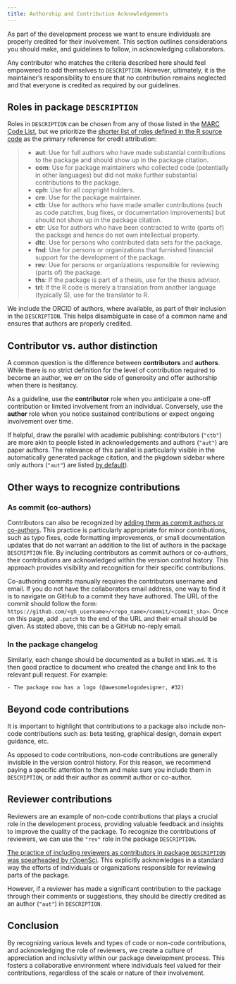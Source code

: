 ```yaml
---
title: Authorship and Contribution Acknowledgements
---
```


As part of the development process we want to ensure individuals are properly credited for their involvement. This section outlines considerations you should make, and guidelines to follow, in acknowledging collaborators.

Any contributor who matches the criteria described here should feel empowered to add themselves to `DESCRIPTION`.
However, ultimately, it is the maintainer's responsibility to ensure that no contribution remains neglected and that everyone is credited as required by our guidelines.

## Roles in package `DESCRIPTION`

Roles in `DESCRIPTION` can be chosen from any of those listed in the [MARC Code List](https://www.loc.gov/marc/relators/relacode.html), but we prioritize the [shorter list of roles defined in the R source code](https://github.com/r-devel/r-svn/blob/dc6a7d6cf9582ca401b1fc386c86046974d34901/src/library/utils/R/sysdata.R#L28-L39) as the primary reference for credit attribution:

> - **aut**: Use for full authors who have made substantial contributions to the package and should show up in the package citation.
> - **com**: Use for package maintainers who collected code (potentially in other languages) but did not make further substantial contributions to the package.
> - **cph**: Use for all copyright holders.
> - **cre**: Use for the package maintainer.
> - **ctb**: Use for authors who have made smaller contributions (such as code patches, bug fixes, or documentation improvements) but should not show up in the package citation.
> - **ctr**: Use for authors who have been contracted to write (parts of) the package and hence do not own intellectual property.
> - **dtc**: Use for persons who contributed data sets for the package.
> - **fnd**: Use for persons or organizations that furnished financial support for the development of the package.
> - **rev**: Use for persons or organizations responsible for reviewing (parts of) the package.
> - **ths**: If the package is part of a thesis, use for the thesis advisor.
> - **trl**: If the R code is merely a translation from another language (typically S), use for the translator to R.

We include the ORCID of authors, where available, as part of their inclusion in the `DESCRIPTION`. This helps disambiguate in case of a common name and ensures that authors are properly credited.

## Contributor vs. author distinction

A common question is the difference between **contributors** and **authors**. While there is no strict definition for the level of contribution required to become an author, we err on the side of generosity and offer authorship when there is hesitancy.

As a guideline, use the **contributor** role when you anticipate a one-off contribution or limited involvement from an individual. Conversely, use the **author** role when you notice sustained contributions or expect ongoing involvement over time.

If helpful, draw the parallel with academic publishing: contributors (`"ctb"`) are more akin to people listed in acknowledgements and authors (`"aut"`) are paper authors. The relevance of this parallel is particularly visible in the automatically generated package citation, and the pkgdown sidebar where only authors (`"aut"`) are listed [by default](https://pkgdown.r-lib.org/reference/build_home.html#additional-control-via-yaml)).

## Other ways to recognize contributions

### As commit (co-authors)

Contributors can also be recognized by [adding them as commit authors or co-authors](https://github.blog/2018-01-29-commit-together-with-co-authors/). This practice is particularly appropriate for minor contributions, such as typo fixes, code formatting improvements, or small documentation updates that do not warrant an addition to the list of authors in the package `DESCRIPTION` file. By including contributors as commit authors or co-authors, their contributions are acknowledged within the version control history. This approach provides visibility and recognition for their specific contributions.

Co-authoring commits manually requires the contributors username and email. If you do not have the collaborators email address, one way to find it is to navigate on GitHub to a commit they have authored. The URL of the commit should follow the form: `https://github.com/<gh_username>/<repo_name>/commit/<commit_sha>`. Once on this page, add `.patch` to the end of the URL and their email should be given. As stated above, this can be a GitHub no-reply email.

### In the package changelog

Similarly, each change should be documented as a bullet in `NEWS.md`. It is then good practice to document who created the change and link to the relevant pull request. For example:

```{filename="NEWS.md"}
- The package now has a logo (@awesomelogodesigner, #32)
```

## Beyond code contributions

It is important to highlight that contributions to a package also include non-code contributions such as: beta testing, graphical design, domain expert guidance, etc.

As opposed to code contributions, non-code contributions are generally invisible in the version control history. For this reason, we recommend paying a specific attention to them and make sure you include them in `DESCRIPTION`, or add their author as commit author or co-author.

## Reviewer contributions

Reviewers are an example of non-code contributions that plays a crucial role in the development process, providing valuable feedback and insights to improve the quality of the package. To recognize the contributions of reviewers, we can use the `"rev"` role in the package `DESCRIPTION`.

[The practice of including reviewers as contributors in package `DESCRIPTION` was spearheaded by rOpenSci](https://ropensci.org/blog/2018/03/16/thanking-reviewers-in-metadata/). This explicitly acknowledges in a standard way the efforts of individuals or organizations responsible for reviewing parts of the package.

However, if a reviewer has made a significant contribution to the package through their comments or suggestions, they should be directly credited as an author (`"aut"`) in `DESCRIPTION`.

## Conclusion

By recognizing various levels and types of code or non-code contributions, and acknowledging the role of reviewers, we create a culture of appreciation and inclusivity within our package development process. This fosters a collaborative environment where individuals feel valued for their contributions, regardless of the scale or nature of their involvement.
